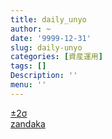 ```yaml
---
title: daily_unyo
author: ~
date: '9999-12-31'
slug: daily-unyo
categories: [資産運用]
tags: []
Description: ''
menu: ''
---
```


[±2σ](./sigma.html)  
[zandaka](./TickerSelection.html)
 